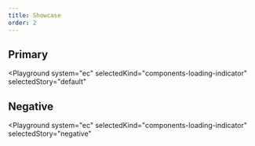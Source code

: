 ```yaml
---
title: Showcase
order: 2
---
```



## Primary

<Playground
  system="ec"
  selectedKind="components-loading-indicator"
  selectedStory="default"
>
  <Html markup={spinnerDefault} />
</Playground>

## Negative

<Playground
  system="ec"
  selectedKind="components-loading-indicator"
  selectedStory="negative"
>
  <Html markup={spinnerNegative} />
</Playground>
